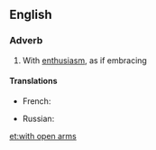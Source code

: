 ==English==

===Adverb===
{{head|en|adverb|head=[[with]] [[open]] [[arm]]s}}

# {{context|idiomatic|lang=en}} With [[enthusiasm]], as if embracing

====Translations====
{{trans-top|with enthusiasm, as if embracing}}
* French: {{t+|fr|à bras ouverts}}
{{trans-mid}}
* Russian: {{t|ru|с распростёртыми объя́тиями}}
{{trans-bottom}}

[[et:with open arms]]